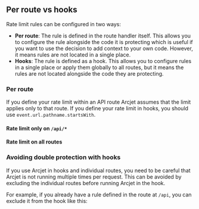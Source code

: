 
## Per route vs hooks

Rate limit rules can be configured in two ways:

- **Per route**: The rule is defined in the route handler itself. This allows
  you to configure the rule alongside the code it is protecting which is useful
  if you want to use the decision to add context to your own code. However, it
  means rules are not located in a single place.
- **Hooks**: The rule is defined as a hook. This allows you to configure rules
  in a single place or apply them globally to all routes, but it means the rules
  are not located alongside the code they are protecting.

### Per route

If you define your rate limit within an API route Arcjet assumes that the limit
applies only to that route. If you define your rate limit in hooks, you should
use `event.url.pathname.startsWith`.

#### Rate limit only on `/api/*`

<SlotByFramework client:load>
  <HookMatchingPaths slot="sveltekit" />
</SlotByFramework>

#### Rate limit on all routes

<SlotByFramework client:load>
  <HookAllRoutes slot="sveltekit" />
</SlotByFramework>

### Avoiding double protection with hooks

If you use Arcjet in hooks and individual routes, you need to be careful that
Arcjet is not running multiple times per request. This can be avoided by
excluding the individual routes before running Arcjet in the hook.

For example, if you already have a rule defined in the route at `/api`, you can
exclude it from the hook like this:

<SlotByFramework client:load>
  <HookMatcher slot="sveltekit" />
</SlotByFramework>
